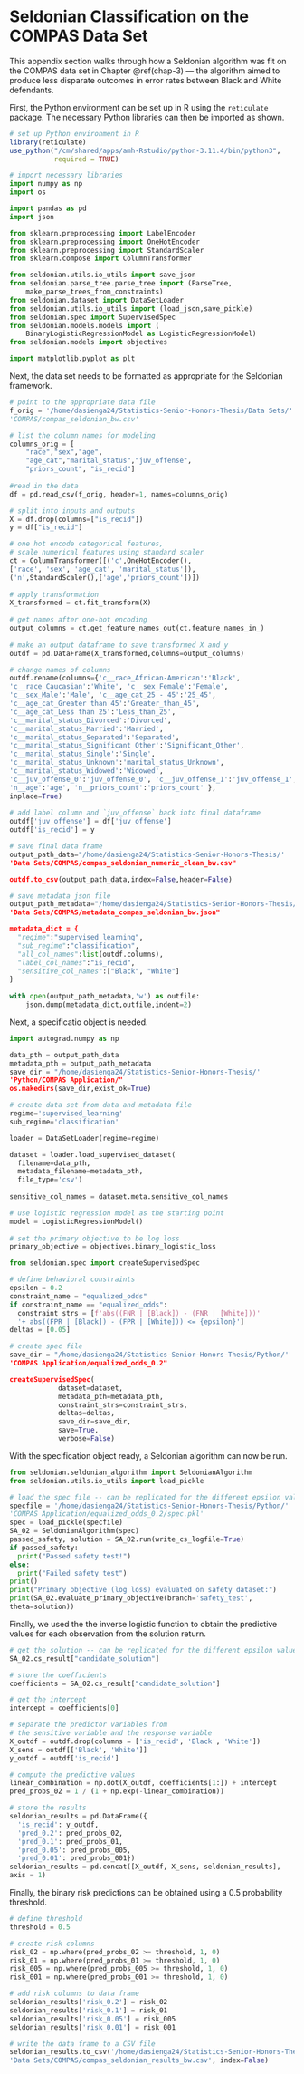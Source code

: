 # Seldonian Classification on the COMPAS Data Set {#appendix-e}

\noindent This appendix section walks through how a Seldonian algorithm was fit on the COMPAS data set in Chapter \@ref(chap-3) — the algorithm aimed to produce less disparate outcomes in error rates between Black and White defendants.

\noindent First, the Python environment can be set up in R using the `reticulate` package. The necessary Python libraries can then be imported as shown.

```r
# set up Python environment in R
library(reticulate)
use_python("/cm/shared/apps/amh-Rstudio/python-3.11.4/bin/python3", 
           required = TRUE)
```

```python
# import necessary libraries
import numpy as np
import os

import pandas as pd
import json

from sklearn.preprocessing import LabelEncoder
from sklearn.preprocessing import OneHotEncoder
from sklearn.preprocessing import StandardScaler
from sklearn.compose import ColumnTransformer

from seldonian.utils.io_utils import save_json
from seldonian.parse_tree.parse_tree import (ParseTree,
    make_parse_trees_from_constraints)
from seldonian.dataset import DataSetLoader
from seldonian.utils.io_utils import (load_json,save_pickle)
from seldonian.spec import SupervisedSpec
from seldonian.models.models import (
    BinaryLogisticRegressionModel as LogisticRegressionModel) 
from seldonian.models import objectives

import matplotlib.pyplot as plt
```

\noindent Next, the data set needs to be formatted as appropriate for the Seldonian framework. 

```python
# point to the appropriate data file
f_orig = '/home/dasienga24/Statistics-Senior-Honors-Thesis/Data Sets/'
'COMPAS/compas_seldonian_bw.csv'

# list the column names for modeling
columns_orig = [
    "race","sex","age",
    "age_cat","marital_status","juv_offense",
    "priors_count", "is_recid"]
    
#read in the data 
df = pd.read_csv(f_orig, header=1, names=columns_orig)

# split into inputs and outputs
X = df.drop(columns=["is_recid"])
y = df["is_recid"]

# one hot encode categorical features,
# scale numerical features using standard scaler 
ct = ColumnTransformer([('c',OneHotEncoder(),
['race', 'sex', 'age_cat', 'marital_status']), 
('n',StandardScaler(),['age','priors_count'])])
    
# apply transformation
X_transformed = ct.fit_transform(X)
    
# get names after one-hot encoding
output_columns = ct.get_feature_names_out(ct.feature_names_in_)
    
# make an output dataframe to save transformed X and y
outdf = pd.DataFrame(X_transformed,columns=output_columns)

# change names of columns 
outdf.rename(columns={'c__race_African-American':'Black', 
'c__race_Caucasian':'White', 'c__sex_Female':'Female', 
'c__sex_Male':'Male', 'c__age_cat_25 - 45':'25_45', 
'c__age_cat_Greater than 45':'Greater_than_45', 
'c__age_cat_Less than 25':'Less_than_25', 
'c__marital_status_Divorced':'Divorced',
'c__marital_status_Married':'Married', 
'c__marital_status_Separated':'Separated', 
'c__marital_status_Significant Other':'Significant_Other', 
'c__marital_status_Single':'Single', 
'c__marital_status_Unknown':'marital_status_Unknown',
'c__marital_status_Widowed':'Widowed', 
'c__juv_offense_0':'juv_offense_0', 'c__juv_offense_1':'juv_offense_1', 
'n__age':'age', 'n__priors_count':'priors_count' },
inplace=True)
    
# add label column and `juv_offense` back into final dataframe
outdf['juv_offense'] = df['juv_offense']
outdf['is_recid'] = y

# save final data frame
output_path_data="/home/dasienga24/Statistics-Senior-Honors-Thesis/'
'Data Sets/COMPAS/compas_seldonian_numeric_clean_bw.csv"

outdf.to_csv(output_path_data,index=False,header=False)

# save metadata json file
output_path_metadata="/home/dasienga24/Statistics-Senior-Honors-Thesis/'
'Data Sets/COMPAS/metadata_compas_seldonian_bw.json"

metadata_dict = {
  "regime":"supervised_learning",
  "sub_regime":"classification",
  "all_col_names":list(outdf.columns),
  "label_col_names":"is_recid",
  "sensitive_col_names":["Black", "White"]
}
    
with open(output_path_metadata,'w') as outfile:
    json.dump(metadata_dict,outfile,indent=2)
```

\noindent Next, a specificatio object is needed. 

```python
import autograd.numpy as np

data_pth = output_path_data
metadata_pth = output_path_metadata
save_dir = "/home/dasienga24/Statistics-Senior-Honors-Thesis/'
'Python/COMPAS Application/"
os.makedirs(save_dir,exist_ok=True)

# create data set from data and metadata file
regime='supervised_learning'
sub_regime='classification'

loader = DataSetLoader(regime=regime)

dataset = loader.load_supervised_dataset(
  filename=data_pth,
  metadata_filename=metadata_pth,
  file_type='csv')
  
sensitive_col_names = dataset.meta.sensitive_col_names

# use logistic regression model as the starting point
model = LogisticRegressionModel()
    
# set the primary objective to be log loss
primary_objective = objectives.binary_logistic_loss

from seldonian.spec import createSupervisedSpec

# define behavioral constraints
epsilon = 0.2
constraint_name = "equalized_odds"
if constraint_name == "equalized_odds":
  constraint_strs = [f'abs((FNR | [Black]) - (FNR | [White]))' 
  '+ abs((FPR | [Black]) - (FPR | [White])) <= {epsilon}'] 
deltas = [0.05]

# create spec file
save_dir = "/home/dasienga24/Statistics-Senior-Honors-Thesis/Python/'
'COMPAS Application/equalized_odds_0.2"

createSupervisedSpec(
            dataset=dataset,
            metadata_pth=metadata_pth,
            constraint_strs=constraint_strs,
            deltas=deltas,
            save_dir=save_dir,
            save=True,
            verbose=False)
```

\noindent With the specification object ready, a Seldonian algorithm can now be run.

```python
from seldonian.seldonian_algorithm import SeldonianAlgorithm
from seldonian.utils.io_utils import load_pickle

# load the spec file -- can be replicated for the different epsilon values
specfile = '/home/dasienga24/Statistics-Senior-Honors-Thesis/Python/'
'COMPAS Application/equalized_odds_0.2/spec.pkl'
spec = load_pickle(specfile)
SA_02 = SeldonianAlgorithm(spec)
passed_safety, solution = SA_02.run(write_cs_logfile=True)
if passed_safety:
  print("Passed safety test!")
else:
  print("Failed safety test")
print()
print("Primary objective (log loss) evaluated on safety dataset:")
print(SA_02.evaluate_primary_objective(branch='safety_test',
theta=solution))
```

\noindent Finally, we used the the inverse logistic function to obtain the predictive values for each observation from the solution return.

```python
# get the solution -- can be replicated for the different epsilon values
SA_02.cs_result["candidate_solution"]

# store the coefficients
coefficients = SA_02.cs_result["candidate_solution"]

# get the intercept
intercept = coefficients[0]

# separate the predictor variables from 
# the sensitive variable and the response variable
X_outdf = outdf.drop(columns = ['is_recid', 'Black', 'White'])
X_sens = outdf[['Black', 'White']]
y_outdf = outdf['is_recid']

# compute the predictive values
linear_combination = np.dot(X_outdf, coefficients[1:]) + intercept
pred_probs_02 = 1 / (1 + np.exp(-linear_combination))
```

```python
# store the results 
seldonian_results = pd.DataFrame({
  'is_recid': y_outdf, 
  'pred_0.2': pred_probs_02, 
  'pred_0.1': pred_probs_01, 
  'pred_0.05': pred_probs_005, 
  'pred_0.01': pred_probs_001})
seldonian_results = pd.concat([X_outdf, X_sens, seldonian_results], 
axis = 1)
```

\noindent Finally, the binary risk predictions can be obtained using a 0.5 probability threshold. 

```python
# define threshold
threshold = 0.5

# create risk columns
risk_02 = np.where(pred_probs_02 >= threshold, 1, 0)
risk_01 = np.where(pred_probs_01 >= threshold, 1, 0)
risk_005 = np.where(pred_probs_005 >= threshold, 1, 0)
risk_001 = np.where(pred_probs_001 >= threshold, 1, 0)

# add risk columns to data frame
seldonian_results['risk_0.2'] = risk_02
seldonian_results['risk_0.1'] = risk_01
seldonian_results['risk_0.05'] = risk_005
seldonian_results['risk_0.01'] = risk_001

# write the data frame to a CSV file
seldonian_results.to_csv('/home/dasienga24/Statistics-Senior-Honors-Thesis/'
'Data Sets/COMPAS/compas_seldonian_results_bw.csv', index=False)
```

